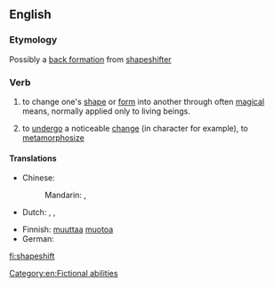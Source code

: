 ==English==

===Etymology===
Possibly a [[back formation]] from [[shapeshifter]]

===Verb===
{{en-verb|shapeshifts|shapeshifting|shapeshifted|shapeshifted}}

# to change one's [[shape]] or [[form]] into another through often [[magical]] means, normally applied only to living beings.
# {{lb|en|figuratively}} to [[undergo]] a noticeable [[change]] (in character for example), to [[metamorphosize]]

====Translations====
{{trans-top|change shape}}
* Chinese:
*: Mandarin: {{t|cmn|变身|tr=biànshēn|sc=Hans}}, {{t|cmn|變身|sc=Hans}}
* Dutch: {{t|nl|transfigureren}}, {{t|nl|metamorfoseren}}, {{t|nl|gedaante wisselen}}
{{trans-mid}}
* Finnish: [[muuttaa]] [[muoto]]a
* German: {{t|de|gestaltwandeln}}
{{trans-bottom}}

[[Category:en:Fictional abilities]]

[[fi:shapeshift]]